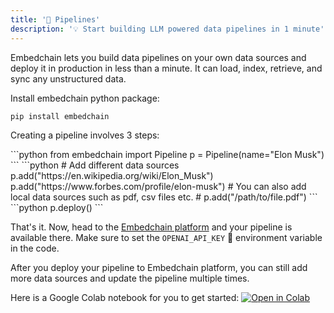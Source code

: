 ```yaml
---
title: '🚀 Pipelines'
description: '💡 Start building LLM powered data pipelines in 1 minute'
---
```


Embedchain lets you build data pipelines on your own data sources and deploy it in production in less than a minute. It can load, index, retrieve, and sync any unstructured data.

Install embedchain python package:

```bash
pip install embedchain
```

Creating a pipeline involves 3 steps:

<Steps>
  <Step title="⚙️ Import pipeline instance">
```python
from embedchain import Pipeline
p = Pipeline(name="Elon Musk")
```
  </Step>

  <Step title="🗃️ Add data sources">
```python
# Add different data sources
p.add("https://en.wikipedia.org/wiki/Elon_Musk")
p.add("https://www.forbes.com/profile/elon-musk")
# You can also add local data sources such as pdf, csv files etc.
# p.add("/path/to/file.pdf")
```
  </Step>
  <Step title="💬 Deploy your pipeline to Embedchain platform">
```python
p.deploy()
```
  </Step>
</Steps>

That's it. Now, head to the [Embedchain platform](https://app.embedchain.ai) and your pipeline is available there. Make sure to set the `OPENAI_API_KEY` 🔑 environment variable in the code.

After you deploy your pipeline to Embedchain platform, you can still add more data sources and update the pipeline multiple times.

Here is a Google Colab notebook for you to get started: [![Open in Colab](https://camo.githubusercontent.com/84f0493939e0c4de4e6dbe113251b4bfb5353e57134ffd9fcab6b8714514d4d1/68747470733a2f2f636f6c61622e72657365617263682e676f6f676c652e636f6d2f6173736574732f636f6c61622d62616467652e737667)](https://colab.research.google.com/drive/1YVXaBO4yqlHZY4ho67GCJ6aD4CHNiScD?usp=sharing)
